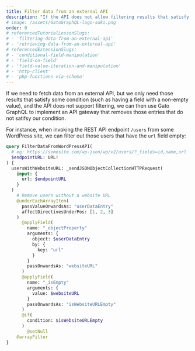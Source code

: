 ```yaml
---
title: Filter data from an external API
description: "If the API does not allow filtering results that satisfy some condition (such as having a field with a non-empty value), we can implement an API gateway that removes those entries that do not satifsy our condition"
# image: /assets/GatoGraphQL-logo-suki.png
order: 0
# referencedTutorialLessonSlugs:
# - 'filtering-data-from-an-external-api'
# - 'retrieving-data-from-an-external-api'
# referencedExtensionSlugs:
# - 'conditional-field-manipulation'
# - 'field-on-field'
# - 'field-value-iteration-and-manipulation'
# - 'http-client'
# - 'php-functions-via-schema'
---
```


If we need to fetch data from an external API, but we only need those results that satisfy some condition (such as having a field with a non-empty value), and the API does not support filtering, we can then use Gato GraphQL to implement an API gateway that removes those entries that do not satifsy our condition.

For instance, when invoking the REST API endpoint `/users` from some WordPress site, we can filter out those users that have the `url` field empty:

```graphql
query FilterDataFromWordPressAPI(
  # eg: https://somesite.com/wp-json/wp/v2/users/?_fields=id,name,url
  $endpointURL: URL!
) {
  usersWithWebsiteURL: _sendJSONObjectCollectionHTTPRequest(
    input: {
      url: $endpointURL
    }
  )
    # Remove users without a website URL
    @underEachArrayItem(
      passValueOnwardsAs: "userDataEntry"
      affectDirectivesUnderPos: [1, 2, 3]
    )
      @applyField(
        name: "_objectProperty"
        arguments: {
          object: $userDataEntry
          by: {
            key: "url"
          }
        }
        passOnwardsAs: "websiteURL"
      )
      @applyField(
        name: "_isEmpty"
        arguments: {
          value: $websiteURL
        }
        passOnwardsAs: "isWebsiteURLEmpty"
      )
      @if(
        condition: $isWebsiteURLEmpty
      )
        @setNull
    @arrayFilter
}
```
